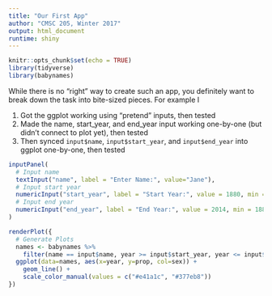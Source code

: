 ```yaml
---
title: "Our First App"
author: "CMSC 205, Winter 2017"
output: html_document
runtime: shiny
---
```


```r
knitr::opts_chunk$set(echo = TRUE)
library(tidyverse)
library(babynames)
```


While there is no "right" way to create such an app, you definitely want to break down the task into bite-sized pieces. For example I

1. Got the ggplot working using "pretend" inputs, then tested
2. Made the name, start_year, and end_year input working one-by-one (but didn't connect to plot yet), then tested
3. Then synced `input$name`, `input$start_year`, and `input$end_year` into ggplot one-by-one, then tested


```r
inputPanel(
  # Input name
  textInput("name", label = "Enter Name:", value="Jane"),
  # Input start year
  numericInput("start_year", label = "Start Year:", value = 1880, min = 1880, max = 2014, step = 1),
  # Input end year
  numericInput("end_year", label = "End Year:", value = 2014, min = 1880, max = 2014, step = 1)
)

renderPlot({
  # Generate Plots
  names <- babynames %>%
    filter(name == input$name, year >= input$start_year, year <= input$end_year )
  ggplot(data=names, aes(x=year, y=prop, col=sex)) + 
    geom_line() +
    scale_color_manual(values = c("#e41a1c", "#377eb8"))
})
```
